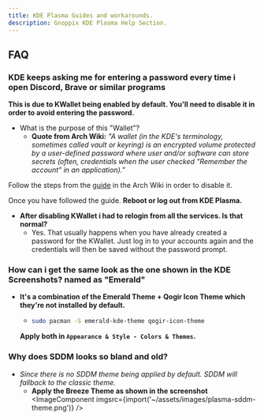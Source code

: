 ```yaml
---
title: KDE Plasma Guides and workarounds.
description: Gnoppix KDE Plasma Help Section.
---
```



## FAQ

### KDE keeps asking me for entering a password every time i open Discord, Brave or similar programs

**This is due to KWallet being enabled by default. You'll need to disable it in order to avoid entering the password.**
- What is the purpose of this "Wallet"?
  - **Quote from Arch Wiki:** *"A wallet (in the KDE's terminology, sometimes called vault or keyring) is an encrypted volume protected by a user-defined password where user and/or software can store secrets (often, credentials when the user checked "Remember the account" in an application)."*

Follow the steps from the [guide](https://wiki.archlinux.org/title/KDE_Wallet#Disable_KWallet) in the Arch Wiki in order to disable it.

Once you have followed the guide. **Reboot or log out from KDE Plasma.**

- **After disabling KWallet i had to relogin from all the services. Is that normal?**
  - Yes. That usually happens when you have already created a password for the KWallet. Just log in to your accounts again and the credentials will then be saved without the password prompt.

### How can i get the same look as the one shown in the KDE Screenshots? named as "Emerald"

- **It's a combination of the Emerald Theme + Qogir Icon Theme which they're not installed by default.**
  - ```sh title='Install both with the following command'
    sudo pacman -S emerald-kde-theme qogir-icon-theme
    ```
  **Apply both in `Appearance & Style - Colors & Themes`.**

### Why does SDDM looks so bland and old?

- *Since there is no SDDM theme being applied by default. SDDM will fallback to the classic theme.*
  - **Apply the Breeze Theme as shown in the screenshot**
    <br />
    <ImageComponent imgsrc={import('~/assets/images/plasma-sddm-theme.png')} />
